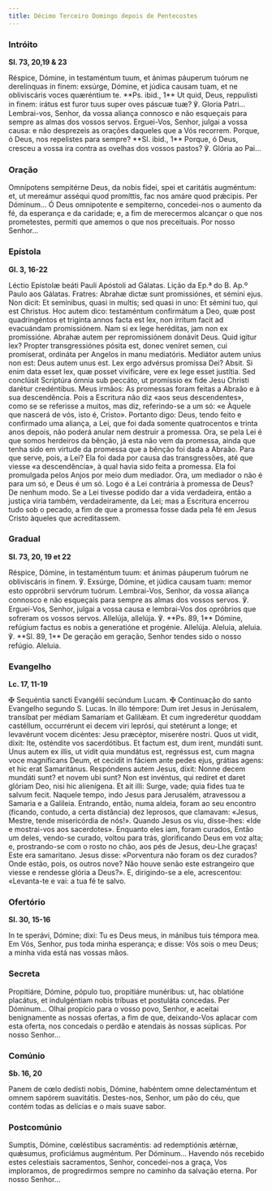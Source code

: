 ```yaml
---
title: Décimo Terceiro Domingo depois de Pentecostes
---
```


### Intróito

**Sl. 73, 20,19 & 23**

<div class="side-by-side not-content">
  <span>
    Réspice, Dómine, in testaméntum tuum, et ánimas páuperum tuórum ne
    derelínquas in finem: exsúrge, Dómine, et júdica causam tuam, et ne
    obliviscáris voces quæréntium te. **Ps. ibid., 1** Ut quid, Deus, reppulísti
    in finem: irátus est furor tuus super oves páscuæ tuæ? ℣. Gloria Patri...
  </span>
  <span>
    Lembrai-vos, Senhor, da vossa aliança connosco e não esqueçais para sempre
    as almas dos vossos servos. Erguei-Vos, Senhor, julgai a vossa causa: e não
    desprezeis as orações daqueles que a Vós recorrem. Porque, ó Deus, nos
    repelistes para sempre? **Sl. ibid., 1** Porque, ó Deus, cresceu a vossa ira
    contra as ovelhas dos vossos pastos? ℣. Glória ao Pai...
  </span>
</div>

### Oração

<div class="side-by-side not-content">
  <span>
    Omnípotens sempitérne Deus, da nobis fídei, spei et caritátis augméntum: et,
    ut mereámur asséqui quod promíttis, fac nos amáre quod prǽcipis. Per
    Dóminum...
  </span>
  <span>
    Ó Deus omnipotente e sempiterno, concedei-nos o aumento da fé, da esperança
    e da caridade; e, a fim de merecermos alcançar o que nos prometestes,
    permiti que amemos o que nos preceituais. Por nosso Senhor...
  </span>
</div>

### Epístola

**Gl. 3, 16-22**

<div class="side-by-side not-content">
  <span>Léctio Epístolæ beáti Pauli Apóstoli ad Gálatas.</span>
  <span>Lição da Ep.ª do B. Ap.º Paulo aos Gálatas.</span>
  <span>
    Fratres: Abrahæ dictæ sunt promissiónes, et sémini ejus. Non dicit: Et
    semínibus, quasi in multis; sed quasi in uno: Et sémini tuo, qui est
    Christus. Hoc autem dico: testaméntum confirmátum a Deo, quæ post
    quadringéntos et trigínta annos facta est lex, non írritum facit ad
    evacuándam promissiónem. Nam si ex lege heréditas, jam non ex promissióne.
    Abrahæ autem per repromissiónem donávit Deus. Quid igitur lex? Propter
    transgressiónes pósita est, donec veníret semen, cui promíserat, ordináta
    per Angelos in manu mediatóris. Mediátor autem uníus non est: Deus autem
    unus est. Lex ergo advérsus promíssa Dei? Absit. Si enim data esset lex, quæ
    posset vivificáre, vere ex lege esset justítia. Sed conclúsit Scriptúra
    ómnia sub peccáto, ut promíssio ex fide Jesu Christi darétur credéntibus.
  </span>
  <span>
    Meus irmãos: As promessas foram feitas a Abraão e à sua descendência. Pois a
    Escritura não diz «aos seus descendentes», como se se referisse a muitos,
    mas diz, referindo-se a um só: «e Àquele que nascerá de vós, isto é,
    Cristo». Portanto digo: Deus, tendo feito e confirmado uma aliança, a Lei,
    que foi dada somente quatrocentos e trinta anos depois, não poderá anular
    nem destruir a promessa. Ora, se pela Lei é que somos herdeiros da bênção,
    já esta não vem da promessa, ainda que tenha sido em virtude da promessa que
    a bênção foi dada a Abraão. Para que serve, pois, a Lei? Ela foi dada por
    causa das transgressões, até que viesse «a descendência», à qual havia sido
    feita a promessa. Ela foi promulgada pelos Anjos por meio dum mediador. Ora,
    um mediador o não é para um só, e Deus é um só. Logo é a Lei contrária à
    promessa de Deus? De nenhum modo. Se a Lei tivesse podido dar a vida
    verdadeira, então a justiça viria também, verdadeiramente, da Lei; mas a
    Escritura encerrou tudo sob o pecado, a fim de que a promessa fosse dada
    pela fé em Jesus Cristo àqueles que acreditassem.
  </span>
</div>

### Gradual

**Sl. 73, 20, 19 et 22**

<div class="side-by-side not-content">
  <span>
    Réspice, Dómine, in testaméntum tuum: et ánimas páuperum tuórum ne
    obliviscáris in finem. ℣. Exsúrge, Dómine, et júdica causam tuam: memor esto
    oppróbrii servórum tuórum.
  </span>
  <span>
    Lembrai-Vos, Senhor, da vossa aliança connosco e não esqueçais para sempre
    as almas dos vossos servos. ℣. Erguei-Vos, Senhor, julgai a vossa causa e
    lembrai-Vos dos opróbrios que sofreram os vossos servos.
  </span>
  <span>
    Allelúja, allelúja. ℣. **Ps. 89, 1** Dómine, refúgium factus es nobis a
    generatióne et progénie. Allelúja.
  </span>
  <span>
    Aleluia, aleluia. ℣. **Sl. 89, 1** De geração em geração, Senhor tendes sido
    o nosso refúgio. Aleluia.
  </span>
</div>

### Evangelho

**Lc. 17, 11-19**

<div class="side-by-side not-content">
  <span>
    <span class="text-red-500">✠</span> Sequéntia sancti Evangélii secúndum
    Lucam.
  </span>
  <span>
    <span class="text-red-500">✠</span> Continuação do santo Evangelho segundo
    S. Lucas.
  </span>
  <span>
    In illo témpore: Dum iret Jesus in Jerúsalem, transíbat per médiam Samaríam
    et Galilǽam. Et cum ingrederétur quoddam castéllum, occurrérunt ei decem
    viri leprósi, qui stetérunt a longe; et levavérunt vocem dicéntes: Jesu
    præcéptor, miserére nostri. Quos ut vidit, dixit: Ite, osténdite vos
    sacerdótibus. Et factum est, dum irent, mundáti sunt. Unus autem ex illis,
    ut vidit quia mundátus est, regréssus est, cum magna voce magníficans Deum,
    et cecidit in fáciem ante pedes ejus, grátias agens: et hic erat
    Samaritánus. Respóndens autem Jesus, dixit: Nonne decem mundáti sunt? et
    novem ubi sunt? Non est invéntus, qui redíret et daret glóriam Deo, nisi hic
    alienígena. Et ait illi: Surge, vade; quia fides tua te salvum fecit.
  </span>
  <span>
    Naquele tempo, indo Jesus para Jerusalém, atravessou a Samaria e a Galileia.
    Entrando, então, numa aldeia, foram ao seu encontro (ficando, contudo, a
    certa distância) dez leprosos, que clamavam: «Jesus, Mestre, tende
    misericórdia de nós!». Quando Jesus os viu, disse-lhes: «Ide e mostrai-vos
    aos sacerdotes». Enquanto eles iam, foram curados, Então um deles, vendo-se
    curado, voltou para trás, glorificando Deus em voz alta; e, prostrando-se
    com o rosto no chão, aos pés de Jesus, deu-Lhe graças! Este era samaritano.
    Jesus disse: «Porventura não foram os dez curados? Onde estão, pois, os
    outros nove? Não houve senão este estrangeiro que viesse e rendesse glória a
    Deus?». E, dirigindo-se a ele, acrescentou: «Levanta-te e vai: a tua fé te
    salvo.
  </span>
</div>

### Ofertório

**Sl. 30, 15-16**

<div class="side-by-side not-content">
  <span>
    In te sperávi, Dómine; dixi: Tu es Deus meus, in mánibus tuis témpora mea.
  </span>
  <span>
    Em Vós, Senhor, pus toda minha esperança; e disse: Vós sois o meu Deus; a
    minha vida está nas vossas mãos.
  </span>
</div>

### Secreta

<div class="side-by-side not-content">
  <span>
    Propitiáre, Dómine, pópulo tuo, propitiáre munéribus: ut, hac oblatióne
    placátus, et indulgéntiam nobis tríbuas et postuláta concedas. Per
    Dóminum...
  </span>
  <span>
    Olhai propício para o vosso povo, Senhor, e aceitai benignamente as nossas
    ofertas, a fim de que, deixando-Vos aplacar com esta oferta, nos concedais o
    perdão e atendais às nossas súplicas. Por nosso Senhor...
  </span>
</div>

### Comúnio

**Sb. 16, 20**

<div class="side-by-side not-content">
  <span>
    Panem de cœlo dedísti nobis, Dómine, habéntem omne delectaméntum et omnem
    sapórem suavitátis.
  </span>
  <span>
    Destes-nos, Senhor, um pão do céu, que contém todas as delícias e o mais
    suave sabor.
  </span>
</div>

### Postcomúnio

<div class="side-by-side not-content">
  <span>
    Sumptis, Dómine, cœléstibus sacraméntis: ad redemptiónis ætérnæ, quǽsumus,
    proficiámus augméntum. Per Dóminum...
  </span>
  <span>
    Havendo nós recebido estes celestiais sacramentos, Senhor, concedei-nos a
    graça, Vos imploramos, de progredirmos sempre no caminho da salvação eterna.
    Por nosso Senhor...
  </span>
</div>
